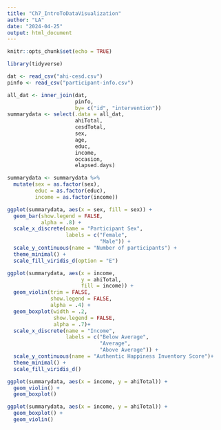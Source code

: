 ```yaml
---
title: "Ch7_IntroToDataVisualization"
author: "LA"
date: "2024-04-25"
output: html_document
---
```


```r
knitr::opts_chunk$set(echo = TRUE)
```

```r
library(tidyverse) 

dat <- read_csv("ahi-cesd.csv")
pinfo <- read_csv("participant-info.csv")

all_dat <- inner_join(dat, 
                      pinfo, 
                      by= c("id", "intervention"))
summarydata <- select(.data = all_dat, 
                      ahiTotal, 
                      cesdTotal, 
                      sex, 
                      age, 
                      educ, 
                      income, 
                      occasion, 
                      elapsed.days) 
```

```r
summarydata <- summarydata %>%
  mutate(sex = as.factor(sex),
         educ = as.factor(educ),
         income = as.factor(income))
```

```r
ggplot(summarydata, aes(x = sex, fill = sex)) +
  geom_bar(show.legend = FALSE, 
           alpha = .8) +
  scale_x_discrete(name = "Participant Sex", 
                   labels = c("Female", 
                              "Male")) +
  scale_y_continuous(name = "Number of participants") +
  theme_minimal() +
  scale_fill_viridis_d(option = "E")
```


```r
ggplot(summarydata, aes(x = income, 
                        y = ahiTotal, 
                        fill = income)) +
  geom_violin(trim = FALSE, 
              show.legend = FALSE, 
              alpha = .4) +
  geom_boxplot(width = .2, 
               show.legend = FALSE, 
               alpha = .7)+
  scale_x_discrete(name = "Income",
                   labels = c("Below Average", 
                              "Average", 
                              "Above Average")) +
  scale_y_continuous(name = "Authentic Happiness Inventory Score")+
  theme_minimal() +
  scale_fill_viridis_d()
```

```r
ggplot(summarydata, aes(x = income, y = ahiTotal)) +
  geom_violin() +
  geom_boxplot()
```

```r
ggplot(summarydata, aes(x = income, y = ahiTotal)) +
  geom_boxplot() +
  geom_violin()
```

